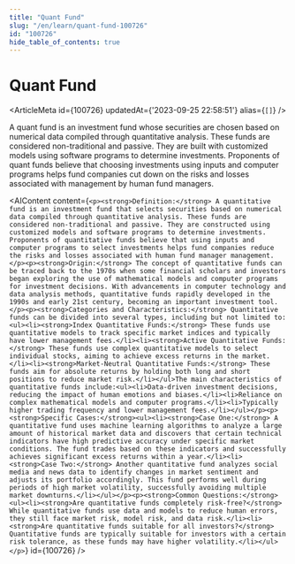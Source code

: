 ```yaml
---
title: "Quant Fund"
slug: "/en/learn/quant-fund-100726"
id: "100726"
hide_table_of_contents: true
---
```



# Quant Fund

<ArticleMeta id={100726} updatedAt={'2023-09-25 22:58:51'} alias={`[]`} />
<div className='border-solid border-b border-t-0 my-4 border-[var(--ifm-color-gray-300)]' />

A quant fund is an investment fund whose securities are chosen based on numerical data compiled through quantitative analysis. These funds are considered non-traditional and passive. They are built with customized models using software programs to determine investments. Proponents of quant funds believe that choosing investments using inputs and computer programs helps fund companies cut down on the risks and losses associated with management by human fund managers.

<AIContent content={`<p><strong>Definition:</strong> A quantitative fund is an investment fund that selects securities based on numerical data compiled through quantitative analysis. These funds are considered non-traditional and passive. They are constructed using customized models and software programs to determine investments. Proponents of quantitative funds believe that using inputs and computer programs to select investments helps fund companies reduce the risks and losses associated with human fund manager management.</p><p><strong>Origin:</strong> The concept of quantitative funds can be traced back to the 1970s when some financial scholars and investors began exploring the use of mathematical models and computer programs for investment decisions. With advancements in computer technology and data analysis methods, quantitative funds rapidly developed in the 1990s and early 21st century, becoming an important investment tool.</p><p><strong>Categories and Characteristics:</strong> Quantitative funds can be divided into several types, including but not limited to:<ul><li><strong>Index Quantitative Funds:</strong> These funds use quantitative models to track specific market indices and typically have lower management fees.</li><li><strong>Active Quantitative Funds:</strong> These funds use complex quantitative models to select individual stocks, aiming to achieve excess returns in the market.</li><li><strong>Market-Neutral Quantitative Funds:</strong> These funds aim for absolute returns by holding both long and short positions to reduce market risk.</li></ul>The main characteristics of quantitative funds include:<ul><li>Data-driven investment decisions, reducing the impact of human emotions and biases.</li><li>Reliance on complex mathematical models and computer programs.</li><li>Typically higher trading frequency and lower management fees.</li></ul></p><p><strong>Specific Cases:</strong><ul><li><strong>Case One:</strong> A quantitative fund uses machine learning algorithms to analyze a large amount of historical market data and discovers that certain technical indicators have high predictive accuracy under specific market conditions. The fund trades based on these indicators and successfully achieves significant excess returns within a year.</li><li><strong>Case Two:</strong> Another quantitative fund analyzes social media and news data to identify changes in market sentiment and adjusts its portfolio accordingly. This fund performs well during periods of high market volatility, successfully avoiding multiple market downturns.</li></ul></p><p><strong>Common Questions:</strong><ul><li><strong>Are quantitative funds completely risk-free?</strong> While quantitative funds use data and models to reduce human errors, they still face market risk, model risk, and data risk.</li><li><strong>Are quantitative funds suitable for all investors?</strong> Quantitative funds are typically suitable for investors with a certain risk tolerance, as these funds may have higher volatility.</li></ul></p>`} id={100726} />
